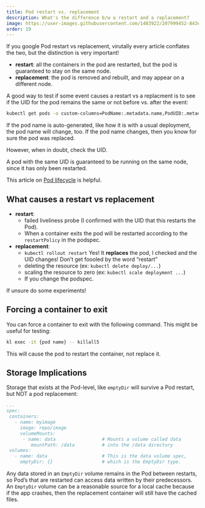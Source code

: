 ```yaml
---
title: Pod restart vs. replacement
description: What's the difference b/w a restart and a replacement?
image: https://user-images.githubusercontent.com/1483922/207999452-843eaa73-a36a-41e1-afea-58357620a4c3.png
order: 19
---
```


If you google Pod restart vs replacement, virutally every article conflates the two, but the distinction is very important!

- **restart**: all the containers in the pod are restarted, but the pod is guaranteed to stay on the same node.
- **replacement**: the pod is removed and rebuilt, and may appear on a different node.

A good way to test if some event causes a restart vs a replacment is to see if the UID for the pod remains the same or not before vs. after the event:

```bash
kubectl get pods -o custom-columns=PodName:.metadata.name,PodUID:.metadata.uid
```

:::tip

If the pod name is auto-generated, like how it is with a usual deployment, the pod name will change, too.  If the pod name changes, then you know for sure the pod was replaced. 

However, when in doubt, check the UID.

:::

A pod with the same UID is guaranteed to be running on the same node, since it has only been restarted.

This article on [Pod lifecycle](https://kubernetes.io/docs/concepts/workloads/pods/pod-lifecycle/) is helpful.


## What causes a restart vs replacement

- **restart**: 
  - failed liveliness probe (I confirmed with the UID that this restarts the Pod).
  - When a container exits the pod will be restarted according to the `restartPolicy` in the podspec.
- **replacement**:
  - `kubectl rollout restart` Yes!  It **replaces** the pod, I checked and the UID changes!  Don't get foooled by the word "restart"
  - deleting the resource (ex: `kubectl delete deploy/...`)
  - scaling the resource to zero (ex: `kubectl scale deployment ...`)
  - If you change the podspec.
  

If unsure do some experiments!

## Forcing a container to exit

You can force a container to exit with the following command.  This might be useful for testing:

```bash
kl exec -it {pod name} -- killall5
```

This will cause the pod to restart the container, not replace it.

## Storage Implications

Storage that exists at the Pod-level, like `emptyDir` will survive a Pod restart, but NOT a pod replacement:

```yaml
...
spec:
 containers:
   - name: myimage
     image: repo/image
     volumeMounts:
      - name: data                 # Mounts a volume called data
         mountPath: /data          # into the /data directory
 volumes:
   - name: data                    # This is the data volume spec,
     emptyDir: {}                  # which is the EmptyDir type.
```

Any data stored in an `EmptyDir` volume remains in the Pod between restarts, so Pod's that are restarted can access data written by their predecessors. An `EmptyDir` volume can be a reasonable source for a local cache because if the app crashes, then the replacement container will still have the cached files. 
